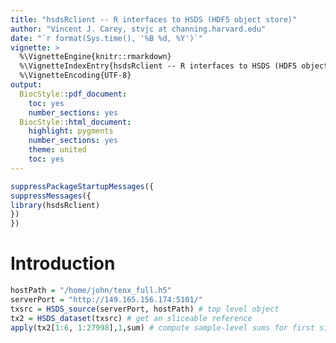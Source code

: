 ```yaml
---
title: "hsdsRclient -- R interfaces to HSDS (HDF5 object store)"
author: "Vincent J. Carey, stvjc at channing.harvard.edu"
date: "`r format(Sys.time(), '%B %d, %Y')`"
vignette: >
  %\VignetteEngine{knitr::rmarkdown}
  %\VignetteIndexEntry{hsdsRclient -- R interfaces to HSDS (HDF5 object store)}
  %\VignetteEncoding{UTF-8}
output:
  BiocStyle::pdf_document:
    toc: yes
    number_sections: yes
  BiocStyle::html_document:
    highlight: pygments
    number_sections: yes
    theme: united
    toc: yes
---
```


```r
suppressPackageStartupMessages({
suppressMessages({
library(hsdsRclient)
})
})
```

# Introduction


```r
hostPath = "/home/john/tenx_full.h5"
serverPort = "http://149.165.156.174:5101/"
txsrc = HSDS_source(serverPort, hostPath) # top level object
tx2 = HSDS_dataset(txsrc) # get an sliceable reference
apply(tx2[1:6, 1:27998],1,sum) # compute sample-level sums for first six
```
